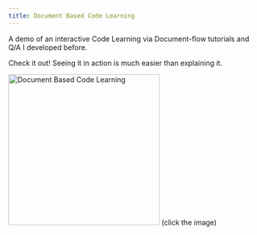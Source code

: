 ```yaml
---
title: Document Based Code Learning
---
```


A demo of an interactive Code Learning via Document-flow tutorials and Q/A
I developed before. 

Check it out! Seeing it in action is much easier than explaining it.

<a target='_blank' className='fit'
  href='/demo/document-based-code-learning/index.html'><img
  src='/imgs/thumbs/doc-based-coding.png'
  alt='Document Based Code Learning'
  width='300' heigh='200'
/></a>
(click the image)